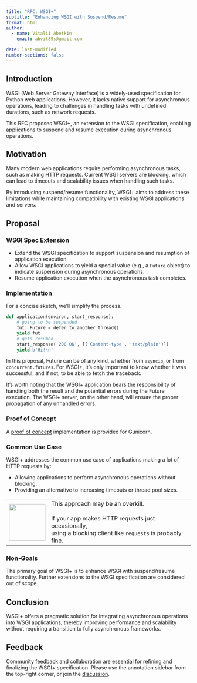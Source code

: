 ```yaml
---
title: "RFC: WSGI+"
subtitle: "Enhancing WSGI with Suspend/Resume"
format: html
author:
  - name: Vitalii Abetkin
    email: abvit89s@gmail.com

date: last-modified
number-sections: false
---
```



## Introduction

WSGI (Web Server Gateway Interface) is a widely-used specification for Python web applications. However, it lacks native support for asynchronous operations, leading to challenges in handling tasks with undefined durations, such as network requests.

This RFC proposes WSGI+, an extension to the WSGI specification, enabling applications to suspend and resume execution during asynchronous operations.

## Motivation

Many modern web applications require performing asynchronous tasks, such as making HTTP requests. Current WSGI servers are blocking, which can lead to timeouts and scalability issues when handling such tasks.

By introducing suspend/resume functionality, WSGI+ aims to address these limitations while maintaining compatibility with existing WSGI applications and servers.


## Proposal

### WSGI Spec Extension

- Extend the WSGI specification to support suspension and resumption of application execution.
- Allow WSGI applications to yield a special value (e.g., a `Future` object) to indicate suspension during asynchronous operations.
- Resume application execution when the asynchronous task completes.

### Implementation

For a concise sketch, we'll simplify the process.

```python
def application(environ, start_response):
    # going to be suspended
    fut: Future = defer_to_another_thread()
    yield fut
    # gets resumed
    start_response('200 OK', [('Content-type', 'text/plain')])
    yield b'Hi!\n'
```

In this proposal, Future can be of any kind, whether from `asyncio`, or from `concurrent.futures`. For WSGI+, it's only important to know whether it was successful, and if not, to be able to fetch the traceback.

It's worth noting that the WSGI+ application bears the responsibility of handling both the result and the potential errors during the Future execution. The WSGI+ server, on the other hand, will ensure the proper propagation of any unhandled errors.


### Proof of Concept

A [proof of concept](https://github.com/pwtail/gunicorn/pull/1/files#diff-9818e6c0e3d6054dc383f77ce881ba79f8090a904fb3abd9892306f096e58319) implementation is provided for Gunicorn.

### Common Use Case

WSGI+ addresses the common use case of applications making a lot of HTTP requests by:

- Allowing applications to perform asynchronous operations without blocking.
- Providing an alternative to increasing timeouts or thread pool sizes.



+--------------+----------------------------------------------------------+
|<img src=     |This approach may be an overkill.<br><br>                 |
|"note.jpeg"   | If your                                                  |
|style=        |app makes HTTP requests just occasionally, <br>           |
|"width:99px"> |using a blocking client like `requests` is probably fine. |
|              |                                                          |
+--------------+----------------------------------------------------------+


### Non-Goals

The primary goal of WSGI+ is to enhance WSGI with suspend/resume functionality. Further extensions to the WSGI specification are considered out of scope.

## Conclusion

WSGI+ offers a pragmatic solution for integrating asynchronous operations into WSGI applications, thereby improving performance and scalability without requiring a transition to fully asynchronous frameworks.

## Feedback

Community feedback and collaboration are essential for refining and finalizing the WSGI+ specification. Please use the annotation sidebar from the top-right corner, or join the [discussion](https://github.com/pwtail/wsgi_plus/discussions/1).
